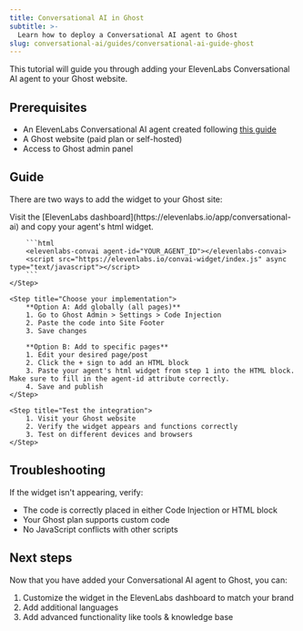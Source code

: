 ```yaml
---
title: Conversational AI in Ghost
subtitle: >-
  Learn how to deploy a Conversational AI agent to Ghost
slug: conversational-ai/guides/conversational-ai-guide-ghost
---
```


This tutorial will guide you through adding your ElevenLabs Conversational AI agent to your Ghost website.

## Prerequisites

- An ElevenLabs Conversational AI agent created following [this guide](/docs/conversational-ai/docs/agent-setup)
- A Ghost website (paid plan or self-hosted)
- Access to Ghost admin panel

## Guide

There are two ways to add the widget to your Ghost site:

<Steps>
    <Step title="Get your embed code">
        Visit the [ElevenLabs dashboard](https://elevenlabs.io/app/conversational-ai) and copy your agent's html widget.

        ```html
        <elevenlabs-convai agent-id="YOUR_AGENT_ID"></elevenlabs-convai>
        <script src="https://elevenlabs.io/convai-widget/index.js" async type="text/javascript"></script>
        ```
    </Step>

    <Step title="Choose your implementation">
        **Option A: Add globally (all pages)**
        1. Go to Ghost Admin > Settings > Code Injection
        2. Paste the code into Site Footer
        3. Save changes

        **Option B: Add to specific pages**
        1. Edit your desired page/post
        2. Click the + sign to add an HTML block
        3. Paste your agent's html widget from step 1 into the HTML block. Make sure to fill in the agent-id attribute correctly.
        4. Save and publish
    </Step>

    <Step title="Test the integration">
        1. Visit your Ghost website
        2. Verify the widget appears and functions correctly
        3. Test on different devices and browsers
    </Step>
</Steps>

## Troubleshooting

If the widget isn't appearing, verify:
- The code is correctly placed in either Code Injection or HTML block
- Your Ghost plan supports custom code
- No JavaScript conflicts with other scripts

## Next steps

Now that you have added your Conversational AI agent to Ghost, you can:

1. Customize the widget in the ElevenLabs dashboard to match your brand
2. Add additional languages
3. Add advanced functionality like tools & knowledge base